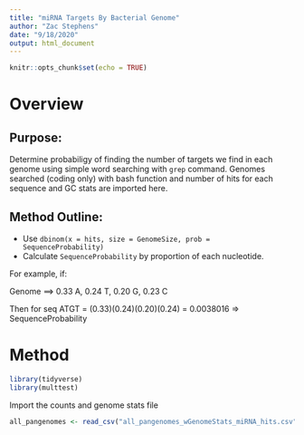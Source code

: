```yaml
---
title: "miRNA Targets By Bacterial Genome"
author: "Zac Stephens"
date: "9/18/2020"
output: html_document
---
```


```r
knitr::opts_chunk$set(echo = TRUE)
```

# Overview

## Purpose:
Determine probabiligy of finding the number of targets we find in each genome using simple word searching with `grep` command. Genomes searched (coding only) with bash function and number of hits for each sequence and GC stats are imported here.

## Method Outline:
- Use `dbinom(x = hits, size = GenomeSize, prob = SequenceProbability)`
- Calculate `SequenceProbability` by proportion of each nucleotide.

For example, if:

Genome ==> 0.33 A, 0.24 T, 0.20 G, 0.23 C

Then for seq ATGT = (0.33)(0.24)(0.20)(0.24) = 0.0038016 => SequenceProbability

# Method

```r
library(tidyverse)
library(multtest)
```

Import the counts and genome stats file
```r
all_pangenomes <- read_csv("all_pangenomes_wGenomeStats_miRNA_hits.csv")
````